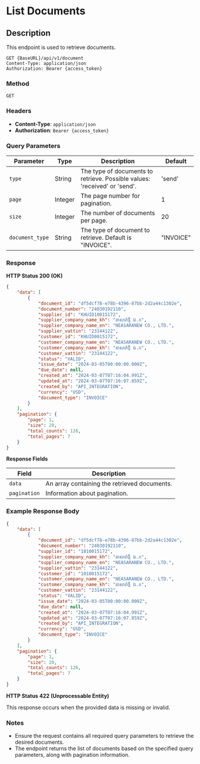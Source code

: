 # List Documents

## Description
This endpoint is used to retrieve documents.

```http
GET {BaseURL}/api/v1/document
Content-Type: application/json
Authorization: Bearer {access_token}
```

### Method
`GET`

### Headers
- **Content-Type**: `application/json`
- **Authorization**: `Bearer {access_token}`

### Query Parameters

| Parameter       | Type    | Description                                                           | Default   |
|-----------------|---------|-----------------------------------------------------------------------|-----------|
| `type`          | String  | The type of documents to retrieve. Possible values: 'received' or 'send'. | 'send'    |
| `page`          | Integer | The page number for pagination.                                       | 1         |
| `size`          | Integer | The number of documents per page.                                     | 20        |
| `document_type` | String  | The type of document to retrieve. Default is "INVOICE".               | "INVOICE" |

### Response

**HTTP Status 200 (OK)**

```json
{
    "data": [
        {
            "document_id": "df5dcf78-e78b-4396-87bb-2d2a44c1302e",
            "document_number": "24030192110",
            "supplier_id": "KHUID10015172",
            "supplier_company_name_kh": "នាសារ៉ាថ្មី ឯ.ក",
            "supplier_company_name_en": "NEASARANEW CO., LTD.",
            "supplier_vattin": "23144122",
            "customer_id": "KHUID0015172",
            "customer_company_name_en": "NEASARANEW CO., LTD.",
            "customer_company_name_kh": "នាសារ៉ាថ្មី ឯ.ក",
            "customer_vattin": "23144122",
            "status": "VALID",
            "issue_date": "2024-03-05T00:00:00.000Z",
            "due_date": null,
            "created_at": "2024-03-07T07:16:04.991Z",
            "updated_at": "2024-03-07T07:16:07.859Z",
            "created_by": "API_INTEGRATION",
            "currency": "USD",
            "document_type": "INVOICE"
        }
    ],
    "pagination": {
        "page": 1,
        "size": 20,
        "total_counts": 126,
        "total_pages": 7
    }
}
```

**Response Fields**

| Field       | Description                                    |
|-------------|------------------------------------------------|
| `data`      | An array containing the retrieved documents.   |
| `pagination`| Information about pagination.                  |

### Example Response Body

```json
{
    "data": [
        {
            "document_id": "df5dcf78-e78b-4396-87bb-2d2a44c1302e",
            "document_number": "24030192110",
            "supplier_id": "1010015172",
            "supplier_company_name_kh": "នាសារ៉ាថ្មី ឯ.ក",
            "supplier_company_name_en": "NEASARANEW CO., LTD.",
            "supplier_vattin": "23144122",
            "customer_id": "1010015172",
            "customer_company_name_en": "NEASARANEW CO., LTD.",
            "customer_company_name_kh": "នាសារ៉ាថ្មី ឯ.ក",
            "customer_vattin": "23144122",
            "status": "VALID",
            "issue_date": "2024-03-05T00:00:00.000Z",
            "due_date": null,
            "created_at": "2024-03-07T07:16:04.991Z",
            "updated_at": "2024-03-07T07:16:07.859Z",
            "created_by": "API_INTEGRATION",
            "currency": "USD",
            "document_type": "INVOICE"
        }
    ],
    "pagination": {
        "page": 1,
        "size": 20,
        "total_counts": 126,
        "total_pages": 7
    }
}
```

**HTTP Status 422 (Unprocessable Entity)**

This response occurs when the provided data is missing or invalid.

### Notes
- Ensure the request contains all required query parameters to retrieve the desired documents.
- The endpoint returns the list of documents based on the specified query parameters, along with pagination information.

